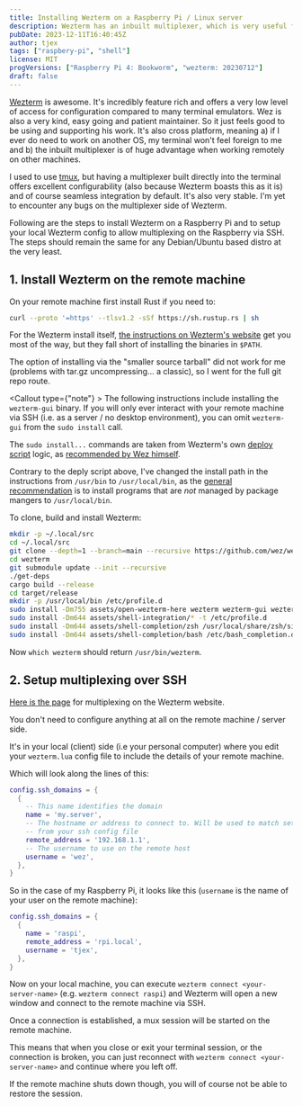 ```yaml
---
title: Installing Wezterm on a Raspberry Pi / Linux server
description: Wezterm has an inbuilt multiplexer, which is very useful for working via SSH on remote machines such as a Raspberry PI.
pubDate: 2023-12-11T16:40:45Z
author: tjex
tags: ["raspbery-pi", "shell"]
license: MIT
progVersions: ["Raspberry Pi 4: Bookworm", "wezterm: 20230712"]
draft: false
---
```



[Wezterm](https://wezfurlong.org/wezterm/) is awesome. It's incredibly feature rich and offers a
very low level of access for configuration compared to many terminal emulators. Wez is also a very
kind, easy going and patient maintainer. So it just feels good to be using and supporting his work.
It's also cross platform, meaning a) if I ever do need to work on another OS, my terminal won't feel
foreign to me and b) the inbuilt multiplexer is of huge advantage when working remotely on other
machines.

I used to use [tmux](https://github.com/tmux/tmux/wiki), but having a multiplexer built directly into the terminal offers
excellent configurability (also because Wezterm boasts this as it is) and of course seamless
integration by default. It's also very stable. I'm yet to
encounter any bugs on the multiplexer side of Wezterm.

Following are the steps to install Wezterm on a Raspberry Pi and to setup your local
Wezterm config to allow multiplexing on the Raspberry via SSH. The steps should remain the same for any Debian/Ubuntu 
based distro at the very least.

## 1. Install Wezterm on the remote machine

On your remote machine first install Rust if you need to:
```bash
curl --proto '=https' --tlsv1.2 -sSf https://sh.rustup.rs | sh
```
For the Wezterm install itself, [the instructions on Wezterm's website](https://wezfurlong.org/wezterm/install/source.html) get you
most of the way, but they fall short of installing the binaries in `$PATH`.

The option of installing via the "smaller source tarball" did not work for me (problems with tar.gz
uncompressing... a classic), so I went for the full git repo route.

<Callout type={"note"} >
The following instructions include installing the `wezterm-gui` binary. If you will only ever
interact with your remote machine via SSH (i.e. as a server / no desktop environment), you can omit
`wezterm-gui` from the `sudo install` call.
</Callout>

The `sudo install...` commands are taken from Wezterm's own [deploy
script](https://github.com/wez/wezterm/blob/e3cd2e93d0ee5f3af7f3fe0af86ffad0cf8c7ea8/ci/deploy.sh#L209C1-L241C4)
logic, as [recommended by Wez himself](https://github.com/wez/wezterm/discussions/2128).

Contrary to the deply script above, I've changed the install path in the instructions from
`/usr/bin` to `/usr/local/bin`, as the [general
recommendation](https://www.baeldung.com/linux/differences-bin-sbin-usr-local#5-usrlocalbin) is to
install programs that are *not* managed by package mangers to `/usr/local/bin`.

To clone, build and install Wezterm:

```bash
mkdir -p ~/.local/src
cd ~/.local/src
git clone --depth=1 --branch=main --recursive https://github.com/wez/wezterm.git
cd wezterm
git submodule update --init --recursive
./get-deps
cargo build --release
cd target/release
mkdir -p /usr/local/bin /etc/profile.d
sudo install -Dm755 assets/open-wezterm-here wezterm wezterm-gui wezterm-mux-server strip-ansi-escapes -t /usr/local/bin
sudo install -Dm644 assets/shell-integration/* -t /etc/profile.d
sudo install -Dm644 assets/shell-completion/zsh /usr/local/share/zsh/site-functions/_wezterm
sudo install -Dm644 assets/shell-completion/bash /etc/bash_completion.d/wezterm
```

Now `which wezterm` should return `/usr/bin/wezterm`.

## 2. Setup multiplexing over SSH

[Here is the page](https://wezfurlong.org/wezterm/multiplexing.html#multiplexing) for multiplexing on the Wezterm website.

You don't need to configure anything at all on the remote machine / server side. 

It's in your local (client) side (i.e your personal computer) where you edit your `wezterm.lua`
config file to include the details of your remote machine.

Which will look along the lines of this:

```lua
config.ssh_domains = {
  {
    -- This name identifies the domain
    name = 'my.server',
    -- The hostname or address to connect to. Will be used to match settings
    -- from your ssh config file
    remote_address = '192.168.1.1',
    -- The username to use on the remote host
    username = 'wez',
  },
}
```

So in the case of my Raspberry Pi, it looks like this (`username` is the name of
your user on the remote machine):

```lua
config.ssh_domains = {
  {
    name = 'raspi',
    remote_address = 'rpi.local',
    username = 'tjex',
  },
}
```

Now on your local machine, you can execute `wezterm connect <your-server-name>` (e.g. `wezterm connect raspi`) and Wezterm will
open a new window and connect to the remote machine via SSH.

Once a connection is established, a mux session will be started on the remote machine. 

This means that when you close or exit your terminal session, or the connection is broken, you can
just reconnect with `wezterm connect <your-server-name>` and continue where you left off. 

If the remote machine shuts down though, you will of course not be able to restore the session.
